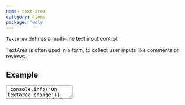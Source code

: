 ```yaml
---
name: text-area
category: atoms
package: 'woly'
---
```



`TextArea` defines a multi-line text input control.

TextArea is often used in a form, to collect user inputs like comments or reviews.

## Example

<Playground>
  <TextArea
    name="name"
    placeholder="Simple text-area"
    onChange={() => console.info('On textarea change')}
    variant="default"
  />
</Playground>

## Variants

Primary and danger variants are should be used to focus user attention.

<Playground>
  <TextArea
    name="name"
    placeholder="Primary"
    onChange={() => console.info('On textarea change')}
    variant="primary"
  />
  <TextArea
    name="name"
    placeholder="Secondary"
    onChange={() => console.info('On textarea change')}
    variant="secondary"
  />
</Playground>

## Disabled

This Boolean attribute indicates that the user cannot interact with the control.
If this attribute is not specified, the control inherits its setting from the containing element;
if there is no containing element when the disabled attribute is set, the control is enabled.

<Playground>
  <TextArea name="name" placeholder="Disabled" variant="primary" disabled />
</Playground>

## Resize

The resize property defines if (and how) an element is resizable by the user.

<Playground>
  <div style={{ marginBottom: '60px' }}>
    <TextArea
      name="name"
      placeholder="Here, the user can resize both the height and width"
      onChange={() => console.info('On textarea change')}
      variant="primary"
      rows={5}
      resize
    />
  </div>
  <div style={{ marginBottom: '40px' }}>
    <TextArea
      name="name"
      placeholder="Oops! You can't resize this textarea"
      onChange={() => console.info('On textarea change')}
      variant="primary"
    />
  </div>
</Playground>

## Cols, rows and wrap

TextArea size can be controlled with number of cols and rows.

### cols

The visible width of the text control, in average character widths.
If it is specified, it must be a positive integer. If it is not specified, the default value is 20.

### rows

The number of visible text lines for the control.

### wrap

Indicates how the control wraps text.
Possible values are:

- hard: The browser automatically inserts line breaks, so that each line has no more than the width of the control;
  the cols attribute must also be specified for this to take effect.

- soft: The browser ensures that all line breaks in the value consist of a CR+LF pair,
  but does not insert any additional line breaks.

- off : Like soft but changes appearance to white-space: pre so line segments exceeding cols are not wrapped
  and the textarea becomes horizontally scrollable.

<Playground>
  <TextArea
    name="name"
    placeholder="Hey! Here is 20 cols and it's wrapp off"
    onChange={() => console.info('On textarea change')}
    variant="primary"
    cols={20}
    wrap="off"
  />
  <TextArea
    name="name"
    placeholder="Oops! Textarea consists only 3 rows"
    onChange={() => console.info('On textarea change')}
    variant="primary"
    rows={3}
  />
</Playground>

## Sizes

Size controlled by the `component-level` block property not from the props.

<Playground>
  <block.S>
    <TextArea
      name="name"
      placeholder="Primary"
      onChange={() => console.info('On textarea change')}
      variant="primary"
    />
  </block.S>
  <block.M>
    <TextArea
      name="name"
      placeholder="Primary"
      onChange={() => console.info('On textarea change')}
      variant="primary"
    />
  </block.M>
  <block.L>
    <TextArea
      name="name"
      placeholder="Primary"
      onChange={() => console.info('On textarea change')}
      variant="primary"
    />
  </block.L>
  <block.XL>
    <TextArea
      name="name"
      placeholder="Primary"
      onChange={() => console.info('On textarea change')}
      variant="primary"
    />
  </block.XL>
</Playground>

### Container

TextArea can be placed inside the container. TextArea width is equal to container size.

<Playground direction="horizontal">
  <block.S>
    <TextArea
      name="name"
      placeholder="Primary"
      onChange={() => console.info('On textarea change')}
      variant="primary"
    />
  </block.S>
  <block.S>
    <TextArea
      name="name"
      placeholder="Primary"
      onChange={() => console.info('On textarea change')}
      variant="primary"
    />
  </block.S>
</Playground>

### Kinds

| Name       | Description                                                 |
| ---------- | ----------------------------------------------------------- |
| `TextArea` | Base text-area. Useful for creating a new kind of text-area |

### Props

| Name          | Type                                                           | Default     | Description                                                                              |
| ------------- | -------------------------------------------------------------- | ----------- | ---------------------------------------------------------------------------------------- |
| `name`        | `string`                                                       |             | Name attribute specifies a name of the text-area                                         |
| `disabled`    | `boolean`                                                      | `null`      | HTML disabled attribute                                                                  |
| `value`       | `HTMLInputElement['value']`                                    | `null`      | Value of text-area field                                                                 |
| `onChange`    | `(e: React.ChangeEvent<HTMLInputElement>) => unknown`          |             | Callback when user text-area                                                             |
| `onKeyDown`   | `(event: React.KeyboardEvent<HTMLTextAreaElement>) => unknown` |             | Callback when user text-area                                                             |
| `variant`     | `string`                                                       | `'default'` | Variant prop to style TextArea component                                                 |
| `row`         | `number`                                                       |             | Number of rows to display                                                                |
| `cols`        | `number`                                                       |             | Number of cols to display                                                                |
| `wrap`        | `string`                                                       |             | The wrap attribute specifies how the text in a text area is to be wrapped                |
| `resize`      | `string`                                                       |             | The resize property defines if (and how) an element is resizable by the user             |
| `maxLength`   | `number`                                                       |             | The maxlength attribute specifies the maximum length (in characters)                     |
| `minLength`   | `number`                                                       |             | The minlength attribute specifies the maximum length (in characters)                     |
| `overflow`    | `string`                                                       |             | The overflow property specifies what should happen if content overflows an element's box |
| `placeholder` | `string`                                                       |             | The placeholder represents the placeholder text                                          |
| `...`         | `HTMLInputElement`                                             | `{}`        | Other props are inherited from `HTMLInputElement`                                        |
